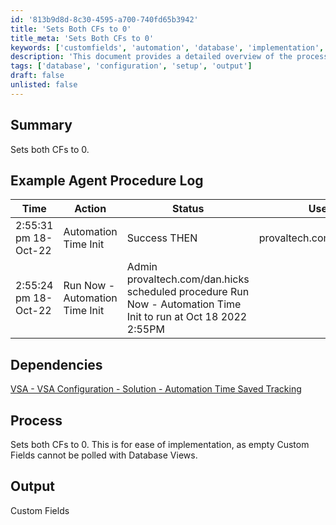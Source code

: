 ```yaml
---
id: '813b9d8d-8c30-4595-a700-740fd65b3942'
title: 'Sets Both CFs to 0'
title_meta: 'Sets Both CFs to 0'
keywords: ['customfields', 'automation', 'database', 'implementation', 'tracking']
description: 'This document provides a detailed overview of the process to set both Custom Fields (CFs) to 0 for ease of implementation. It includes an example agent procedure log, dependencies, and the output expected from this process.'
tags: ['database', 'configuration', 'setup', 'output']
draft: false
unlisted: false
---
```

## Summary

Sets both CFs to 0.

## Example Agent Procedure Log

| Time                      | Action                                | Status                                       | User                          |
|---------------------------|---------------------------------------|----------------------------------------------|-------------------------------|
| 2:55:31 pm 18-Oct-22      | Automation Time Init                  | Success THEN                                 | provaltech.com/dan.hicks     |
| 2:55:24 pm 18-Oct-22      | Run Now - Automation Time Init        | Admin provaltech.com/dan.hicks scheduled procedure Run Now - Automation Time Init to run at Oct 18 2022 2:55PM |

## Dependencies

[VSA - VSA Configuration - Solution - Automation Time Saved Tracking](https://proval.itglue.com/DOC-5078775-11143659)

## Process

Sets both CFs to 0. This is for ease of implementation, as empty Custom Fields cannot be polled with Database Views.

## Output

Custom Fields











